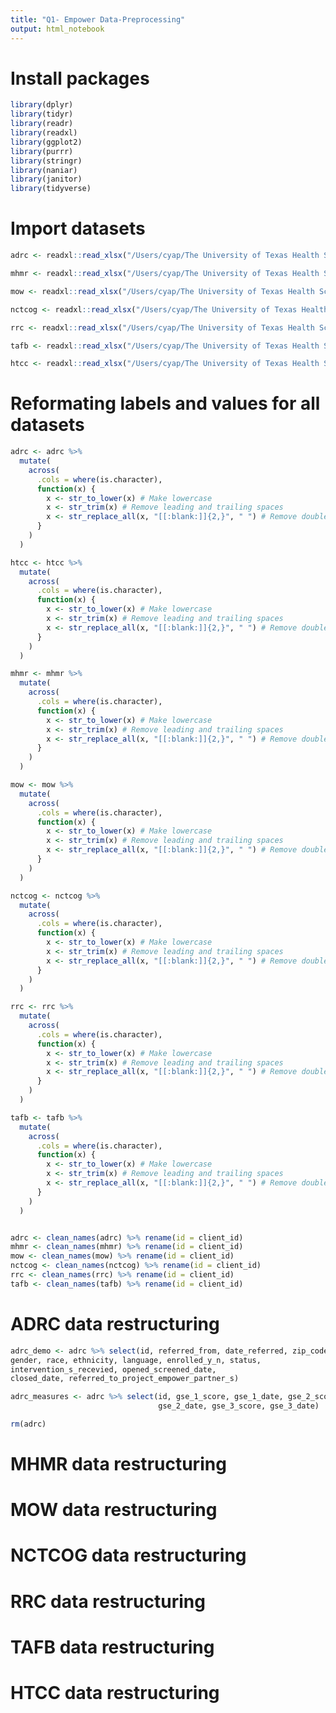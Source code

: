 ---
title: "Q1- Empower Data-Preprocessing"
output: html_notebook
---

# Install packages
```{r message=FALSE}
library(dplyr)
library(tidyr)
library(readr)
library(readxl)
library(ggplot2)
library(purrr)
library(stringr)
library(naniar)
library(janitor)
library(tidyverse)
```

# Import datasets
```{r}
adrc <- readxl::read_xlsx("/Users/cyap/The University of Texas Health Science Center at Houston/SPH THCI Eval - General/Data Collection/Quantitative/UWTC/Data/2021-07-02/Copy of Evaluation Data Collection Plan-TarrantParker-Project EmpowerV2.2021.6.xlsx", sheet=2)

mhmr <- readxl::read_xlsx("/Users/cyap/The University of Texas Health Science Center at Houston/SPH THCI Eval - General/Data Collection/Quantitative/UWTC/Data/2021-07-02/Copy of Evaluation Data Collection Plan-TarrantParker-Project EmpowerV2.2021.6.xlsx", sheet=3)

mow <- readxl::read_xlsx("/Users/cyap/The University of Texas Health Science Center at Houston/SPH THCI Eval - General/Data Collection/Quantitative/UWTC/Data/2021-07-02/Copy of Evaluation Data Collection Plan-TarrantParker-Project EmpowerV2.2021.6.xlsx", sheet=4)

nctcog <- readxl::read_xlsx("/Users/cyap/The University of Texas Health Science Center at Houston/SPH THCI Eval - General/Data Collection/Quantitative/UWTC/Data/2021-07-02/Copy of Evaluation Data Collection Plan-TarrantParker-Project EmpowerV2.2021.6.xlsx", sheet=5)

rrc <- readxl::read_xlsx("/Users/cyap/The University of Texas Health Science Center at Houston/SPH THCI Eval - General/Data Collection/Quantitative/UWTC/Data/2021-07-02/Copy of Evaluation Data Collection Plan-TarrantParker-Project EmpowerV2.2021.6.xlsx", sheet=6)

tafb <- readxl::read_xlsx("/Users/cyap/The University of Texas Health Science Center at Houston/SPH THCI Eval - General/Data Collection/Quantitative/UWTC/Data/2021-07-02/Copy of Evaluation Data Collection Plan-TarrantParker-Project EmpowerV2.2021.6.xlsx", sheet=7)

htcc <- readxl::read_xlsx("/Users/cyap/The University of Texas Health Science Center at Houston/SPH THCI Eval - General/Data Collection/Quantitative/UWTC/Data/2021-07-02/Copy of Evaluation Data Collection Plan-TarrantParker-Project EmpowerV2.2021.6.xlsx", sheet=8)

```

# Reformating labels and values for all datasets
```{r}
adrc <- adrc %>% 
  mutate(
    across(
      .cols = where(is.character), 
      function(x) {
        x <- str_to_lower(x) # Make lowercase
        x <- str_trim(x) # Remove leading and trailing spaces
        x <- str_replace_all(x, "[[:blank:]]{2,}", " ") # Remove double spaces
      }
    )
  )

htcc <- htcc %>% 
  mutate(
    across(
      .cols = where(is.character), 
      function(x) {
        x <- str_to_lower(x) # Make lowercase
        x <- str_trim(x) # Remove leading and trailing spaces
        x <- str_replace_all(x, "[[:blank:]]{2,}", " ") # Remove double spaces
      }
    )
  )

mhmr <- mhmr %>% 
  mutate(
    across(
      .cols = where(is.character), 
      function(x) {
        x <- str_to_lower(x) # Make lowercase
        x <- str_trim(x) # Remove leading and trailing spaces
        x <- str_replace_all(x, "[[:blank:]]{2,}", " ") # Remove double spaces
      }
    )
  )

mow <- mow %>% 
  mutate(
    across(
      .cols = where(is.character), 
      function(x) {
        x <- str_to_lower(x) # Make lowercase
        x <- str_trim(x) # Remove leading and trailing spaces
        x <- str_replace_all(x, "[[:blank:]]{2,}", " ") # Remove double spaces
      }
    )
  )

nctcog <- nctcog %>% 
  mutate(
    across(
      .cols = where(is.character), 
      function(x) {
        x <- str_to_lower(x) # Make lowercase
        x <- str_trim(x) # Remove leading and trailing spaces
        x <- str_replace_all(x, "[[:blank:]]{2,}", " ") # Remove double spaces
      }
    )
  )

rrc <- rrc %>% 
  mutate(
    across(
      .cols = where(is.character), 
      function(x) {
        x <- str_to_lower(x) # Make lowercase
        x <- str_trim(x) # Remove leading and trailing spaces
        x <- str_replace_all(x, "[[:blank:]]{2,}", " ") # Remove double spaces
      }
    )
  )

tafb <- tafb %>% 
  mutate(
    across(
      .cols = where(is.character), 
      function(x) {
        x <- str_to_lower(x) # Make lowercase
        x <- str_trim(x) # Remove leading and trailing spaces
        x <- str_replace_all(x, "[[:blank:]]{2,}", " ") # Remove double spaces
      }
    )
  )


adrc <- clean_names(adrc) %>% rename(id = client_id)
mhmr <- clean_names(mhmr) %>% rename(id = client_id)
mow <- clean_names(mow) %>% rename(id = client_id)
nctcog <- clean_names(nctcog) %>% rename(id = client_id)
rrc <- clean_names(rrc) %>% rename(id = client_id)
tafb <- clean_names(tafb) %>% rename(id = client_id)
```


# ADRC data restructuring
```{r}
adrc_demo <- adrc %>% select(id, referred_from, date_referred, zip_code, age, 
gender, race, ethnicity, language, enrolled_y_n, status, 
intervention_s_recevied, opened_screened_date, 
closed_date, referred_to_project_empower_partner_s)

adrc_measures <- adrc %>% select(id, gse_1_score, gse_1_date, gse_2_score, 
                                 gse_2_date, gse_3_score, gse_3_date)

rm(adrc)
```

# MHMR data restructuring
# MOW data restructuring
# NCTCOG data restructuring
# RRC data restructuring
# TAFB data restructuring
# HTCC data restructuring